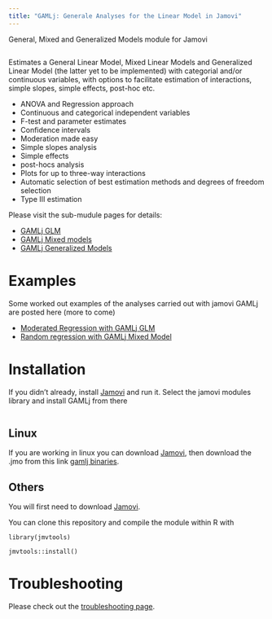 ```yaml
---
title: "GAMLj: Generale Analyses for the Linear Model in Jamovi"
---
```

  

General, Mixed and Generalized Models module for Jamovi

<img src="docs/i1.png" class="img-responsive" alt="">


Estimates a General Linear Model, Mixed Linear Models and Generalized Linear Model (the latter yet to be implemented) with categorial and/or continuous variables, with options to facilitate estimation of interactions, simple slopes, simple effects, post-hoc etc.

* ANOVA and Regression approach
* Continuous and categorical independent variables
* F-test and parameter estimates
* Confidence intervals
* Moderation made easy
* Simple slopes analysis
* Simple effects
* post-hocs analysis
* Plots for up to three-way interactions
* Automatic selection of best estimation methods and degrees of freedom selection
* Type III estimation

Please visit the sub-mudule pages for details:

* [GAMLj GLM](glm.html)
* [GAMLj Mixed models](mixed.html)
* [GAMLj Generalized Models](gzlm.html)

# Examples

Some worked out examples of the analyses carried out with jamovi GAMLj are posted here (more to come)

* [Moderated Regression with GAMLj GLM](glm_example1.html)
* [Random regression with GAMLj Mixed Model](mixed_example1.html)


# Installation

If you didn't already, install [Jamovi](https://www.jamovi.org/download.html) and run it. Select the jamovi modules library and install GAMLj from there

<img src="glm/install.png" class="img-responsive" alt="">

## Linux

If you are working in linux you can download [Jamovi](https://www.jamovi.org/download.html), then download the .jmo from this link [gamlj binaries](https://github.com/mcfanda/binaries/blob/master/gamlj_linux.jmo).


## Others

You will first need to download [Jamovi](https://www.jamovi.org/download.html). 


You can clone this repository and compile the module within R with 

```
library(jmvtools)

jmvtools::install()

```

# Troubleshooting

Please check out the  [troubleshooting page](https://mcfanda.github.io/gamlj_docs/troubles.html). 



